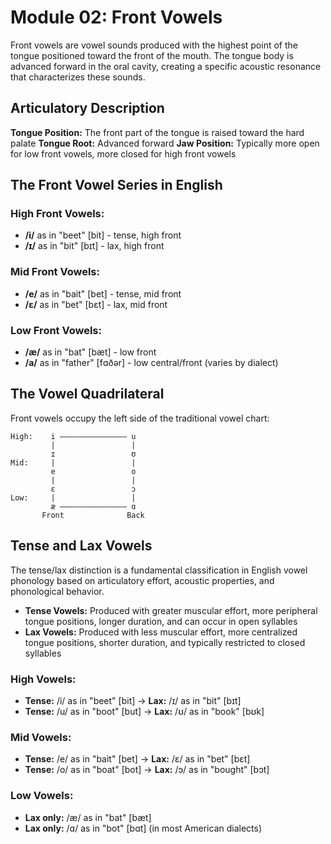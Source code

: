 # Module 02: Front Vowels

Front vowels are vowel sounds produced with the highest point of the tongue positioned toward the front of the mouth. The tongue body is advanced forward in the oral cavity, creating a specific acoustic resonance that characterizes these sounds.

## Articulatory Description

**Tongue Position:** The front part of the tongue is raised toward the hard palate
**Tongue Root:** Advanced forward
**Jaw Position:** Typically more open for low front vowels, more closed for high front vowels

## The Front Vowel Series in English

### High Front Vowels:
- **/i/** as in "beet" [bit] - tense, high front
- **/ɪ/** as in "bit" [bɪt] - lax, high front

### Mid Front Vowels:
- **/e/** as in "bait" [bet] - tense, mid front
- **/ɛ/** as in "bet" [bɛt] - lax, mid front

### Low Front Vowels:
- **/æ/** as in "bat" [bæt] - low front
- **/a/** as in "father" [fɑðər] - low central/front (varies by dialect)

## The Vowel Quadrilateral

Front vowels occupy the left side of the traditional vowel chart:

```text
High:    i ——————————————— u
         |                 |
         ɪ                 ʊ
Mid:     |                 |
         e                 o
         |                 |
         ɛ                 ɔ
Low:     |                 |
         æ ——————————————— ɑ
       Front              Back
```

## Tense and Lax Vowels
The tense/lax distinction is a fundamental classification in English vowel phonology based on articulatory effort, acoustic properties, and phonological behavior.

- **Tense Vowels:** Produced with greater muscular effort, more peripheral tongue positions, longer duration, and can occur in open syllables
- **Lax Vowels:** Produced with less muscular effort, more centralized tongue positions, shorter duration, and typically restricted to closed syllables

### High Vowels:
- **Tense:** /i/ as in "beet" [bit] → **Lax:** /ɪ/ as in "bit" [bɪt]
- **Tense:** /u/ as in "boot" [but] → **Lax:** /ʊ/ as in "book" [bʊk]

### Mid Vowels:
- **Tense:** /e/ as in "bait" [bet] → **Lax:** /ɛ/ as in "bet" [bɛt]
- **Tense:** /o/ as in "boat" [bot] → **Lax:** /ɔ/ as in "bought" [bɔt]

### Low Vowels:
- **Lax only:** /æ/ as in "bat" [bæt]
- **Lax only:** /ɑ/ as in "bot" [bɑt] (in most American dialects)
